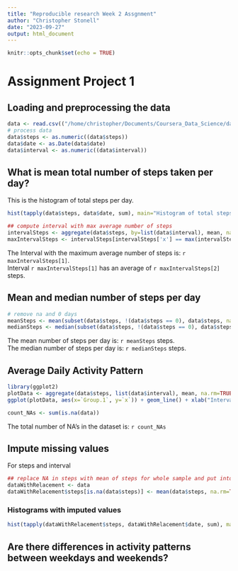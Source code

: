 ```yaml
---
title: "Reproducible research Week 2 Assgnment"
author: "Christopher Stonell"
date: "2023-09-27"
output: html_document
---
```


```r
knitr::opts_chunk$set(echo = TRUE)
```
# Assignment Project 1  
## Loading and preprocessing the data  
```r
data <- read.csv(("/home/christopher/Documents/Coursera_Data_Science/datasciencecoursera/reproducible-reseaarch/week2/activity.csv"))
# process data
data$steps <- as.numeric((data$steps))
data$date <- as.Date(data$date)
data$interval <- as.numeric((data$interval))
```

## What is mean total number of steps taken per day?
This is the histogram of total steps per day.  

```r
hist(tapply(data$steps, data$date, sum), main="Histogram of total steps/day", xlab = deparse1(substitute(data$date)))
```

``` r
## compute interval with max average number of steps
intervalSteps <- aggregate(data$steps, by=list(data$interval), mean, na.rm=TRUE)
maxIntervalSteps <- intervalSteps[intervalSteps['x'] == max(intervalSteps['x']),]
```
The Interval with the maximum average number of steps is: `r maxIntervalSteps[1]`.  
Interval `r maxIntervalSteps[1]` has an average of `r maxIntervalSteps[2]` steps.

## Mean and median number of steps per day

```r
# remove na and 0 days
meanSteps <- mean(subset(data$steps, !(data$steps == 0), data$steps, na.rm = TRUE))
medianSteps <- median(subset(data$steps, !(data$steps == 0), data$steps, na.rm = TRUE))
```

The mean number of steps per day is: `r meanSteps` steps.  
The median number of steps per day is: `r medianSteps` steps.  

## Average Daily Activity Pattern

```r
library(ggplot2)
plotData <- aggregate(data$steps, list(data$interval), mean, na.rm=TRUE)
ggplot(plotData, aes(x=`Group.1`, y=`x`)) + geom_line() + xlab("Interval") + ylab("Average Steps")
```

```r
count_NAs <- sum(is.na(data))

```

The total number of NA's in the dataset is: `r count_NAs`  
  
## Impute missing values
For steps and interval
```r
## replace NA in steps with mean of steps for whole sample and put into new dataset
dataWithRelacement <- data
dataWithRelacement$steps[is.na(data$steps)] <- mean(data$steps, na.rm=TRUE)
```

### Histograms with imputed values

```r
hist(tapply(dataWithRelacement$steps, dataWithRelacement$date, sum), main="Histogram of total steps/day (NA replaced by mean)", xlab = deparse1(substitute(dataWithRelacement$date)))
```

## Are there differences in activity patterns between weekdays and weekends?

